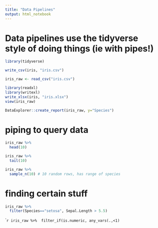 ```yaml
---
title: "Data Pipelines"
output: html_notebook
---
```


# Data pipelines use the tidyverse style of doing things (ie with pipes!)

```r
library(tidyverse)
```


```r
write_csv(iris, "iris.csv")
```
```r
iris_raw <- read_csv("iris.csv")
```


```r
library(readxl)
library(writexl)
write_xlsx(iris, "iris.xlsx")
view(iris_raw)
```


```r
DataExplorer::create_report(iris_raw, y="Species")
```

# piping to query data
```r
iris_raw %>% 
  head(10)

iris_raw %>% 
  tail(10)

iris_raw %>% 
  sample_n(10) # 10 random rows, has range of species
```
# finding certain stuff
```r
iris_raw %>% 
  filter(Species=="setosa", Sepal.Length > 5.5)
```
```r
iris_raw %>% 
filter_if(is.numeric, any_vars(.,<1)
 ``


